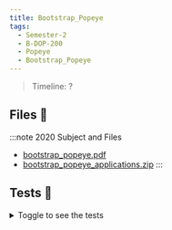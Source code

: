 ```yaml
---
title: Bootstrap_Popeye
tags:
  - Semester-2
  - B-DOP-200
  - Popeye
  - Bootstrap_Popeye
---
```

> Timeline: ?


## Files 📂

:::note 2020 Subject and Files
- [bootstrap_popeye.pdf](https://github.com/Studio-17/Epitech-Subjects/raw/main/Semester-2/B-DOP-200/Popeye/Bootstrap_Popeye/bootstrap_popeye.pdf)
- [bootstrap_popeye_applications.zip](https://github.com/Studio-17/Epitech-Subjects/raw/main/Semester-2/B-DOP-200/Popeye/Bootstrap_Popeye/bootstrap_popeye_applications.zip)
:::

## Tests 🤖
<details>
  <summary>Toggle to see the tests</summary>
  <div>
Yo
  </div>
</details>

